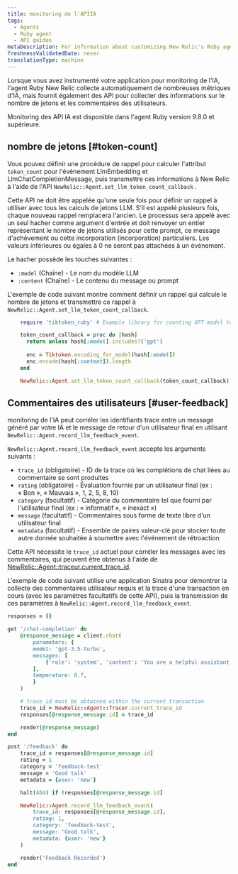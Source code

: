 ```yaml
---
title: monitoring de l'APIIA
tags:
  - Agents
  - Ruby agent
  - API guides
metaDescription: For information about customizing New Relic's Ruby agent for AI monitoring.
freshnessValidatedDate: never
translationType: machine
---
```


Lorsque vous avez instrumenté votre application pour monitoring de l&apos;IA, l&apos;agent Ruby New Relic collecte automatiquement de nombreuses métriques d&apos;IA, mais fournit également des API pour collecter des informations sur le nombre de jetons et les commentaires des utilisateurs.

<Callout variant="tip">
  Monitoring des API IA est disponible dans l&apos;agent Ruby version 9.8.0 et supérieure.
</Callout>

## nombre de jetons [#token-count]

Vous pouvez définir une procédure de rappel pour calculer l&apos;attribut `token_count` pour l&apos;événement LlmEmbedding et LlmChatCompletionMessage, puis transmettre ces informations à New Relic à l&apos;aide de l&apos;API `NewRelic::Agent.set_llm_token_count_callback` .

Cette API ne doit être appelée qu&apos;une seule fois pour définir un rappel à utiliser avec tous les calculs de jetons LLM. S&apos;il est appelé plusieurs fois, chaque nouveau rappel remplacera l&apos;ancien. Le processus sera appelé avec un seul hacher comme argument d&apos;entrée et doit renvoyer un entier représentant le nombre de jetons utilisés pour cette prompt, ce message d&apos;achèvement ou cette incorporation (incorporation) particuliers. Les valeurs inférieures ou égales à 0 ne seront pas attachées à un événement.

Le hacher possède les touches suivantes :

* `:model` (Chaîne) - Le nom du modèle LLM
* `:content` (Chaîne) - Le contenu du message ou prompt

L&apos;exemple de code suivant montre comment définir un rappel qui calcule le nombre de jetons et transmettre ce rappel à `NewRelic::Agent.set_llm_token_count_callback`.

```rb
    require 'tiktoken_ruby' # Example library for counting GPT model tokens used

    token_count_callback = proc do |hash|
      return unless hash[:model].includes?('gpt')
  
      enc = Tiktoken.encoding_for_model(hash[:model])
      enc.encode(hash[:content]).length
    end

    NewRelic::Agent.set_llm_token_count_callback(token_count_callback)
```

## Commentaires des utilisateurs [#user-feedback]

monitoring de l&apos;IA peut corréler les identifiants trace entre un message généré par votre IA et le message de retour d&apos;un utilisateur final en utilisant `NewRelic::Agent.record_llm_feedback_event`.

`NewRelic::Agent.record_llm_feedback_event` accepte les arguments suivants :

* `trace_id` (obligatoire) - ID de la trace où les complétions de chat liées au commentaire se sont produites
* `rating` (obligatoire) - Évaluation fournie par un utilisateur final (ex : « Bon », « Mauvais », 1, 2, 5, 8, 10)
* `category` (facultatif) - Catégorie du commentaire tel que fourni par l&apos;utilisateur final (ex : « informatif », « inexact »)
* `message` (facultatif) - Commentaires sous forme de texte libre d&apos;un utilisateur final
* `metadata` (facultatif) - Ensemble de paires valeur-clé pour stocker toute autre donnée souhaitée à soumettre avec l&apos;événement de rétroaction

Cette API nécessite le `trace_id` actuel pour corréler les messages avec les commentaires, qui peuvent être obtenus à l&apos;aide de [NewRelic::Agent::traceur.current\_trace\_id](https://www.rubydoc.info/gems/newrelic_rpm/NewRelic/Agent/Tracer#current_trace_id-class_method).

L&apos;exemple de code suivant utilise une application Sinatra pour démontrer la collecte des commentaires utilisateur requis et la trace d&apos;une transaction en cours (avec les paramètres facultatifs de cette API), puis la transmission de ces paramètres à `NewRelic::Agent.record_llm_feedback_event`.

```rb
responses = {}

get '/chat-completion' do
    @response_message = client.chat(
        parameters: {
        model: 'gpt-3.5-turbo',
        messages: [ 
            {'role': 'system', 'content': 'You are a helpful assistant.'},
        ],
        temperature: 0.7,
        }
    )

    # trace_id must be obtained within the current transaction
    trace_id = NewRelic::Agent::Tracer.current_trace_id
    responses[@response_message.id] = trace_id

    render(@response_message)
end

post '/feedback' do
    trace_id = responses[@response_message.id]
    rating = 1
    category = 'feedback-test'
    message = 'Good talk'
    metadata = {user: 'new'}

    halt(404) if !responses[@response_message.id]

    NewRelic::Agent.record_llm_feedback_event(
        trace_id: responses[@response_message.id],
        rating: 1,
        category: 'feedback-test',
        message: 'Good talk',
        metadata: {user: 'new'}
    )

    render('Feedback Recorded')
end
```